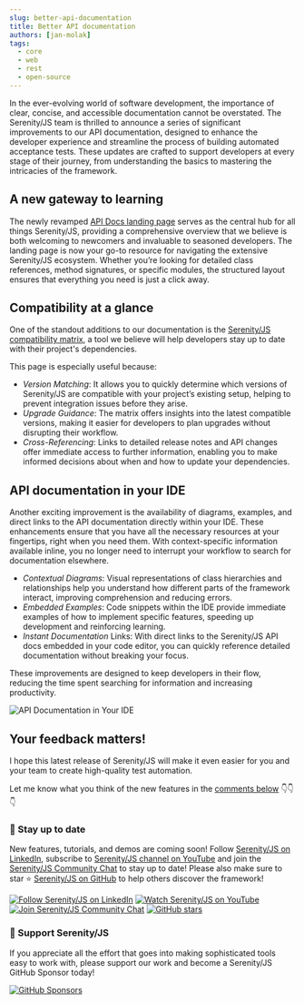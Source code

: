 ```yaml
---
slug: better-api-documentation
title: Better API documentation
authors: [jan-molak]
tags:
  - core
  - web
  - rest
  - open-source
---
```


In the ever-evolving world of software development, the importance of clear, concise, and accessible documentation cannot be overstated. The Serenity/JS team is thrilled to announce a series of significant improvements to our API documentation, designed to enhance the developer experience and streamline the process of building automated acceptance tests. These updates are crafted to support developers at every stage of their journey, from understanding the basics to mastering the intricacies of the framework.

## A new gateway to learning

The newly revamped [API Docs landing page](/api) serves as the central hub for all things Serenity/JS,
providing a comprehensive overview that we believe is both welcoming to newcomers and invaluable to seasoned developers.
The landing page is now your go-to resource for navigating the extensive Serenity/JS ecosystem.
Whether you’re looking for detailed class references, method signatures, or specific modules, the structured layout ensures that everything you need is just a click away.

## Compatibility at a glance

One of the standout additions to our documentation is the [Serenity/JS compatibility matrix](https://serenity-js.org/releases/), a tool we believe will help developers stay up to date with their project's dependencies.

This page is especially useful because:

- *Version Matching*: It allows you to quickly determine which versions of Serenity/JS are compatible with your project’s existing setup, helping to prevent integration issues before they arise.
- *Upgrade Guidance*: The matrix offers insights into the latest compatible versions, making it easier for developers to plan upgrades without disrupting their workflow.
- *Cross-Referencing*: Links to detailed release notes and API changes offer immediate access to further information, enabling you to make informed decisions about when and how to update your dependencies.

## API documentation in your IDE

Another exciting improvement is the availability of diagrams, examples, and direct links to the API documentation directly within your IDE. These enhancements ensure that you have all the necessary resources at your fingertips, right when you need them. With context-specific information available inline, you no longer need to interrupt your workflow to search for documentation elsewhere.

- *Contextual Diagrams*: Visual representations of class hierarchies and relationships help you understand how different parts of the framework interact, improving comprehension and reducing errors.
- *Embedded Examples*: Code snippets within the IDE provide immediate examples of how to implement specific features, speeding up development and reinforcing learning.
- *Instant Documentation* Links: With direct links to the Serenity/JS API docs embedded in your code editor, you can quickly reference detailed documentation without breaking your focus.

These improvements are designed to keep developers in their flow, reducing the time spent searching for information and increasing productivity.

![API Documentation in Your IDE](./api-documentation-in-your-ide.png)

## Your feedback matters!

I hope this latest release of Serenity/JS will make it even easier for you and your team to create high-quality test automation.

Let me know what you think of the new features in the [comments below](/blog/better-api-documentation/#giscus-comments) 👇👇👇

### 📣 Stay up to date

New features, tutorials, and demos are coming soon!
Follow [Serenity/JS on LinkedIn](https://www.linkedin.com/company/serenity-js),
subscribe to [Serenity/JS channel on YouTube](https://www.youtube.com/@serenity-js) and join the [Serenity/JS Community Chat](https://matrix.to/#/#serenity-js:gitter.im) to stay up to date!
Please also make sure to star ⭐️ [Serenity/JS on GitHub](https://github.com/serenity-js/serenity-js) to help others discover the framework!

[![Follow Serenity/JS on LinkedIn](https://img.shields.io/badge/Follow-Serenity%2FJS%20-0077B5?logo=linkedin)](https://www.linkedin.com/company/serenity-js)
[![Watch Serenity/JS on YouTube](https://img.shields.io/badge/Watch-@serenity--js-E62117?logo=youtube)](https://www.youtube.com/@serenity-js)
[![Join Serenity/JS Community Chat](https://img.shields.io/badge/Chat-Serenity%2FJS%20Community-FBD30B?logo=matrix)](https://matrix.to/#/#serenity-js:gitter.im)
[![GitHub stars](https://img.shields.io/github/stars/serenity-js/serenity-js?label=Serenity%2FJS&logo=github&style=badge)](https://github.com/serenity-js/serenity-js)

### 💛 Support Serenity/JS

If you appreciate all the effort that goes into making sophisticated tools easy to work with, please support our work and become a Serenity/JS GitHub Sponsor today!

[![GitHub Sponsors](https://img.shields.io/badge/Support%20@serenity%2FJS-703EC8?style=for-the-badge&logo=github&logoColor=white)](https://github.com/sponsors/serenity-js)

